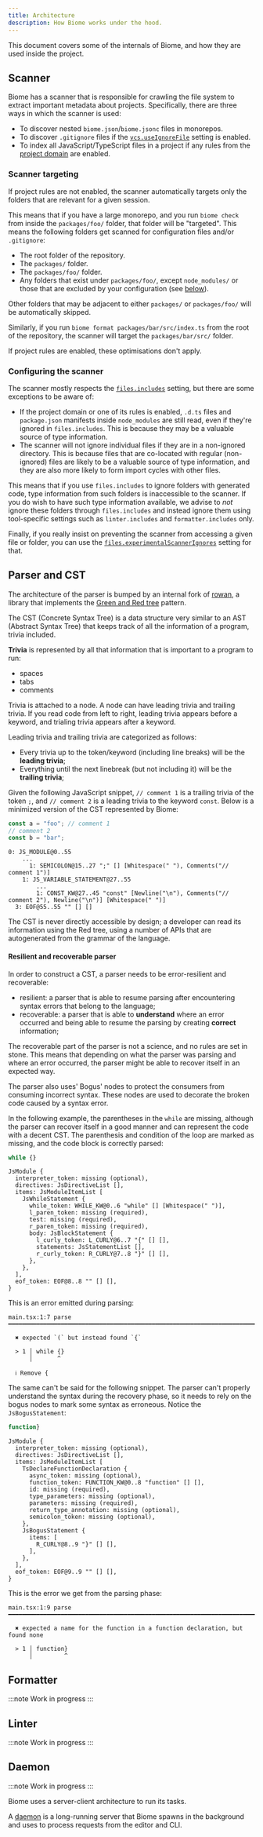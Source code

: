 ```yaml
---
title: Architecture
description: How Biome works under the hood.
---
```


This document covers some of the internals of Biome, and how they are used inside the project.

## Scanner

Biome has a scanner that is responsible for crawling the file system to extract
important metadata about projects. Specifically, there are three ways in which
the scanner is used:

- To discover nested `biome.json`/`biome.jsonc` files in monorepos.
- To discover `.gitignore` files if the
  [`vcs.useIgnoreFile`](/reference/configuration/#vcsuseignorefile) setting is
  enabled.
- To index all JavaScript/TypeScript files in a project if any rules from the
  [project domain](/linter/domains/#project) are enabled.

### Scanner targeting

If project rules are not enabled, the scanner automatically targets only the
folders that are relevant for a given session.

This means that if you have a large monorepo, and you run `biome check` from
inside the `packages/foo/` folder, that folder will be "targeted". This means
the following folders get scanned for configuration files and/or `.gitignore`:

- The root folder of the repository.
- The `packages/` folder.
- The `packages/foo/` folder.
- Any folders that exist under `packages/foo/`, except `node_modules/` or
  those that are excluded by your configuration (see
  [below](#configuringthescanner)).

Other folders that may be adjacent to either `packages/` or `packages/foo/` will
be automatically skipped.

Similarly, if you run `biome format packages/bar/src/index.ts` from the root
of the repository, the scanner will target the `packages/bar/src/` folder.

If project rules are enabled, these optimisations don't apply.

### Configuring the scanner

The scanner mostly respects the
[`files.includes`](/reference/configuration/#filesincludes) setting, but there
are some exceptions to be aware of:

* If the project domain or one of its rules is enabled, `.d.ts` files and
  `package.json` manifests inside `node_modules` are still read, even if they're
  ignored in `files.includes`. This is because they may be a valuable source of
  type information.
* The scanner will not ignore individual files if they are in a non-ignored
  directory. This is because files that are co-located with regular
  (non-ignored) files are likely to be a valuable source of type information,
  and they are also more likely to form import cycles with other files.

This means that if you use `files.includes` to ignore folders with generated
code, type information from such folders is inaccessible to the scanner. If you
do wish to have such type information available, we advise to _not_ ignore these
folders through `files.includes` and instead ignore them using tool-specific
settings such as `linter.includes` and `formatter.includes` only.

Finally, if you really insist on preventing the scanner from accessing a given
file or folder, you can use the
[`files.experimentalScannerIgnores`](`/reference/configuration/#filesexperimentalscannerignores`)
setting for that.

## Parser and CST

The architecture of the parser is bumped by an internal fork of [rowan], a library
that implements the [Green and Red tree] pattern.

The CST (Concrete Syntax Tree) is a data structure very similar to an AST (Abstract Syntax Tree) that keeps track of all the information of a program, trivia included.

**Trivia** is represented by all that information that is important to a program to run:
- spaces
- tabs
- comments

Trivia is attached to a node. A node can have leading trivia and trailing trivia. If you read code from left to right, leading trivia appears before a keyword, and trialing trivia appears after a keyword.

Leading trivia and trailing trivia are categorized as follows:
- Every trivia up to the token/keyword (including line breaks) will be the **leading trivia**;
- Everything until the next linebreak (but not including it) will be the **trailing trivia**;

Given the following JavaScript snippet, `// comment 1` is a trailing trivia of the token `;`, and `// comment 2` is a leading trivia to the keyword `const`. Below is a minimized version of the CST represented by Biome:

```js
const a = "foo"; // comment 1
// comment 2
const b = "bar";
```

```
0: JS_MODULE@0..55
    ...
      1: SEMICOLON@15..27 ";" [] [Whitespace(" "), Comments("// comment 1")]
    1: JS_VARIABLE_STATEMENT@27..55
        ...
        1: CONST_KW@27..45 "const" [Newline("\n"), Comments("// comment 2"), Newline("\n")] [Whitespace(" ")]
  3: EOF@55..55 "" [] []
```

The CST is never directly accessible by design; a developer can read its information using the Red tree, using a number of APIs that are autogenerated from the grammar of the language.


#### Resilient and recoverable parser

In order to construct a CST, a parser needs to be error-resilient and recoverable:
- resilient: a parser that is able to resume parsing after encountering syntax errors that belong to the language;
- recoverable: a parser that is able to **understand** where an error occurred and being able to resume the parsing by creating **correct** information;

The recoverable part of the parser is not a science, and no rules are set in stone. This means that depending on what the parser was parsing and where an error occurred, the parser might be able to recover itself in an expected way.

The parser also uses' Bogus' nodes to protect the consumers from consuming incorrect syntax. These nodes are used to decorate the broken code caused by a syntax error.

In the following example, the parentheses in the `while` are missing, although the parser can recover itself in a good manner and can represent the code with a decent CST. The parenthesis and condition of the loop are marked as missing, and the code block is correctly parsed:


```js
while {}
```

```
JsModule {
  interpreter_token: missing (optional),
  directives: JsDirectiveList [],
  items: JsModuleItemList [
    JsWhileStatement {
      while_token: WHILE_KW@0..6 "while" [] [Whitespace(" ")],
      l_paren_token: missing (required),
      test: missing (required),
      r_paren_token: missing (required),
      body: JsBlockStatement {
        l_curly_token: L_CURLY@6..7 "{" [] [],
        statements: JsStatementList [],
        r_curly_token: R_CURLY@7..8 "}" [] [],
      },
    },
  ],
  eof_token: EOF@8..8 "" [] [],
}
```

This is an error emitted during parsing:

```
main.tsx:1:7 parse ━━━━━━━━━━━━━━━━━━━━━━━━━━━━━━━━━━━━━━━━━━━━━━━━━━━━━━━━━━━━━━━━━━━━━━━━━━━━━━━━━

  ✖ expected `(` but instead found `{`

  > 1 │ while {}
      │       ^

  ℹ Remove {
```

The same can't be said for the following snippet. The parser can't properly understand the syntax during the recovery phase, so it needs to rely on the bogus nodes to mark some syntax as erroneous. Notice the `JsBogusStatement`:

```js
function}
```

```
JsModule {
  interpreter_token: missing (optional),
  directives: JsDirectiveList [],
  items: JsModuleItemList [
    TsDeclareFunctionDeclaration {
      async_token: missing (optional),
      function_token: FUNCTION_KW@0..8 "function" [] [],
      id: missing (required),
      type_parameters: missing (optional),
      parameters: missing (required),
      return_type_annotation: missing (optional),
      semicolon_token: missing (optional),
    },
    JsBogusStatement {
      items: [
        R_CURLY@8..9 "}" [] [],
      ],
    },
  ],
  eof_token: EOF@9..9 "" [] [],
}
```

This is the error we get from the parsing phase:

```
main.tsx:1:9 parse ━━━━━━━━━━━━━━━━━━━━━━━━━━━━━━━━━━━━━━━━━━━━━━━━━━━━━━━━━━━━━━━━━━━━━━━━━━━━━━━━━

  ✖ expected a name for the function in a function declaration, but found none

  > 1 │ function}
      │         ^
```

## Formatter

:::note
Work in progress
:::

## Linter

:::note
Work in progress
:::
## Daemon

:::note
Work in progress
:::

Biome uses a server-client architecture to run its tasks.

A [daemon] is a long-running server
that Biome spawns in the background and uses to process requests from the editor and CLI.


[rowan]: https://github.com/rust-analyzer/rowan
[Green and Red tree]: https://learn.microsoft.com/en-us/archive/blogs/ericlippert/persistence-facades-and-roslyns-red-green-trees
[daemon]: https://en.wikipedia.org/wiki/Daemon_(computing)
